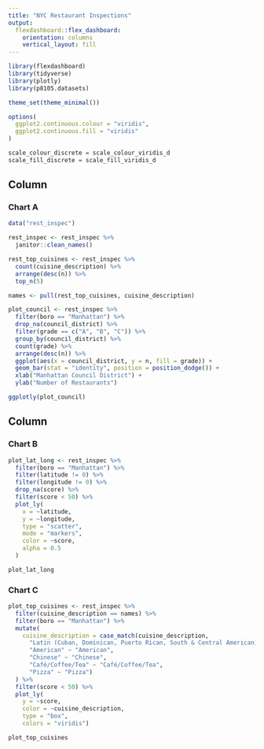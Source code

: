 ```yaml
---
title: "NYC Restaurant Inspections"
output: 
  flexdashboard::flex_dashboard:
    orientation: columns
    vertical_layout: fill
---
```


```r
library(flexdashboard)
library(tidyverse)
library(plotly)
library(p8105.datasets)

theme_set(theme_minimal())

options(
  ggplot2.continuous.colour = "viridis",
  ggplot2.continuous.fill = "viridis"
)

scale_colour_discrete = scale_colour_viridis_d
scale_fill_discrete = scale_fill_viridis_d
```

Column {data-width=650}
-----------------------------------------------------------------------

### Chart A

```r
data("rest_inspec")

rest_inspec <- rest_inspec %>% 
  janitor::clean_names()

rest_top_cuisines <- rest_inspec %>%
  count(cuisine_description) %>% 
  arrange(desc(n)) %>% 
  top_n(5)

names <- pull(rest_top_cuisines, cuisine_description)

plot_council <- rest_inspec %>% 
  filter(boro == "Manhattan") %>% 
  drop_na(council_district) %>% 
  filter(grade == c("A", "B", "C")) %>%
  group_by(council_district) %>% 
  count(grade) %>% 
  arrange(desc(n)) %>% 
  ggplot(aes(x = council_district, y = n, fill = grade)) +
  geom_bar(stat = "identity", position = position_dodge()) +
  xlab("Manhattan Council District") +
  ylab("Number of Restaurants")

ggplotly(plot_council)
```

Column {data-width=350}
-----------------------------------------------------------------------

### Chart B

```r
plot_lat_long <- rest_inspec %>% 
  filter(boro == "Manhattan") %>% 
  filter(latitude != 0) %>% 
  filter(longitude != 0) %>% 
  drop_na(score) %>% 
  filter(score < 50) %>% 
  plot_ly(
    x = ~latitude,
    y = ~longitude,
    type = "scatter",
    mode = "markers",
    color = ~score,
    alpha = 0.5
  )

plot_lat_long
```

### Chart C

```r
plot_top_cuisines <- rest_inspec %>% 
  filter(cuisine_description == names) %>% 
  filter(boro == "Manhattan") %>% 
  mutate(
    cuisine_description = case_match(cuisine_description,
      "Latin (Cuban, Dominican, Puerto Rican, South & Central American)" ~ "Latin",
      "American" ~ "American",
      "Chinese" ~ "Chinese",
      "Café/Coffee/Tea" ~ "Café/Coffee/Tea",
      "Pizza" ~ "Pizza")
  ) %>% 
  filter(score < 50) %>% 
  plot_ly(
    y = ~score, 
    color = ~cuisine_description, 
    type = "box", 
    colors = "viridis")

plot_top_cuisines
```
